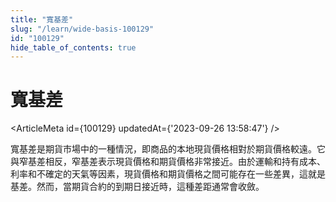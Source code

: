 ```yaml
---
title: "寬基差"
slug: "/learn/wide-basis-100129"
id: "100129"
hide_table_of_contents: true
---
```



# 寬基差

<ArticleMeta id={100129} updatedAt={'2023-09-26 13:58:47'} />
<div className='border-solid border-b border-t-0 my-4 border-[var(--ifm-color-gray-300)]' />

寬基差是期貨市場中的一種情況，即商品的本地現貨價格相對於期貨價格較遠。它與窄基差相反，窄基差表示現貨價格和期貨價格非常接近。由於運輸和持有成本、利率和不確定的天氣等因素，現貨價格和期貨價格之間可能存在一些差異，這就是基差。然而，當期貨合約的到期日接近時，這種差距通常會收斂。
